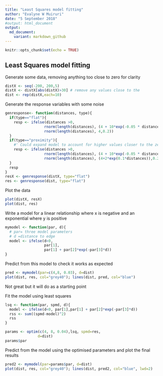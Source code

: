 ```yaml
---
title: "Least Squares model fitting"
author: "Evalyne W Muiruri"
date: "5 September 2018"
#output: html_document
output: 
  md_document:
    variant: markdown_github
---
```


```r
knitr::opts_chunk$set(echo = TRUE)
```

## Least Squares model fitting

Generate some data, removing anything too close to zero for clarity
```r

distX <- seq(-200, 200,5)
distX <- distX[abs(distX)>30] # remove any values close to the  
dist <- rep(distX,each=10)
```


Generate the response variables with some noise
```r
genresponse<- function(distances, type){
  if(type=="flat"){
    resp <- ifelse(distances >0, 
                  rnorm(length(distances), (4 + 10*exp(-0.05 * distances)), 0.2), 
                  rnorm(length(distances), 4,0.2))
  }
  if(type=="proximity"){
    #' Could expand model to account for higher values closer to the zero 
    resp <- ifelse(distances >0, 
                  rnorm(length(distances), (4 + 10*exp(-0.05 * distances)), 0.2), 
                  rnorm(length(distances), (4+2*exp(0.1*distances)),0.2))
  }
  resp
}
resX <- genresponse(distX, type="flat")
res <- genresponse(dist, type="flat")
```

Plot the data 
```r
plot(distX, resX)
plot(dist, res)
```

Write a model for a linear relationship where x is negative and an exponential where y is positive

```r
mymodel <- function(par, d){
  # par= three model parameters
  # d =distance to edge 
  model <- ifelse(d<0,
                  par[1],
                  par[1] + par[2]*exp(-par[3]*d))
}
```

Predict from this model to check it works as expected

```r
pred <- mymodel(par=c(4,8, 0.03), d=dist)
plot(dist, res, col="grey40"); lines(dist, pred, col="blue")
```
Not great but it will do as a starting point


Fit the model using least squares

```r
lsq <- function(par, spmd, d){
  model <- ifelse(d<0, par[1],par[1] + par[2]*exp(-par[3]*d))
  rss <- sum((spmd-model)^2)
  rss
}

params <- optim(c(4, 8, 0.04),lsq, spmd=res, 
               d=dist)
params$par
```

Predict from the model using the optimised parameters and plot the final results

```r
pred2 <- mymodel(par=params$par, d=dist)
plot(dist, res, col="grey40"); lines(dist, pred2, col="blue", lwd=2)
```




